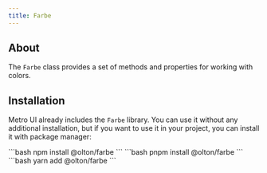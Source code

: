 ```yaml
---
title: Farbe
---
```



<div>
    <GithubButton user="olton" repo="farbe"/>
</div> 

<Leader content="Metro UI provides a set of methods and properties for working with Colors."/>

## About

The `Farbe` class provides a set of methods and properties for working with colors.

## Installation
Metro UI already includes the `Farbe` library.
You can use it without any additional installation, but if you want to use it in your project, you can install it with package manager:

<Tabs>
    <TabItem label="npm" icon="seti:npm">
        ```bash
        npm install @olton/farbe
        ```
    </TabItem>
    <TabItem label="pnpm" icon="pnpm">
        ```bash
        pnpm install @olton/farbe
        ```
    </TabItem>
    <TabItem label="yarm" icon="seti:yarn">
        ```bash
        yarn add @olton/farbe
        ```
    </TabItem>
</Tabs>